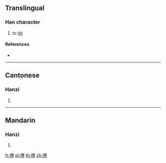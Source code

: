 {{character info/new}}
==Translingual==

===Han character===
{{Han char|rn=64|rad=手|as=11|sn=14|four=|canj=QKPB|ids=⿰扌帶}}

# {{lb|zh|Cantonese}} to [[hit]]

====References====
* {{Han ref|kx=0449.280|dkj=12578|dj=0800.140|hdz=31942.050|uh=6455|ud=25685}}

----

==Cantonese==

===Hanzi===
{{yue-hanzi|jyut=[[cai3]]|y=chai3}}

# {{defn|lang=yue|sort=手11}}

----

==Mandarin==

===Hanzi===
{{cmn-hanzi|pin=[[dì]] ([[di4]])|wg=ti<sup>4</sup>}}

# {{defn|lang=cmn|sort=手11}}

[[fr:摕]]
[[pl:摕]]
[[th:摕]]
[[zh:摕]]